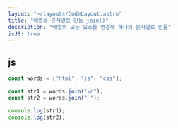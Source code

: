 ```yaml
---
layout: "~/layouts/CodeLayout.astro"
title: "배열을 문자열로 만듦-join()"
description: "배열의 모든 요소를 연결해 하나의 문자열로 만듦"
isJS: true
---
```


## js

```js
const words = ["html", "js", "css"];

const str1 = words.join("\n");
const str2 = words.join(" ");

console.log(str1);
console.log(str2);
```
